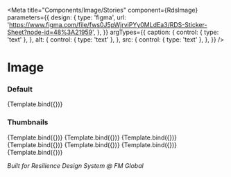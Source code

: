 
<Meta
  title="Components/Image/Stories"
  component={RdsImage}
  parameters={{
    design: {
      type: 'figma',
      url: 'https://www.figma.com/file/fws0J5pWjrviPYy0MLdEa3/RDS-Sticker-Sheet?node-id=48%3A21959',
    },
  }}
  argTypes={{
    caption: {
      control: { type: 'text' },
    },
    alt: {
      control: { type: 'text' },
    },
    src: {
      control: { type: 'text' },
    },
  }}
/>


# Image

### Default

<Canvas>
  <Story
    name="Default"
    args={{
      alt: 'Test Alt',
      src: 'https://via.placeholder.com/400/6046B9/FFFFFF?text=RDS+for+placeholder+only',
    }}
  >
    {Template.bind({})}
  </Story>
</Canvas>

### Thumbnails

<Canvas isColumn>
  <Story
    name="Thumbnail: Large"
    args={{
      caption: 'test caption',
      alt: 'Test Alt',
      src: 'https://via.placeholder.com/2000/6046B9/FFFFFF?text=RDS+for+placeholder+only',
      thumbnail: true,
      size: 'lg',
    }}
  >
    {Template.bind({})}
  </Story>
  <Story
    name="Thumbnail: Medium"
    args={{
      caption: 'test caption',
      alt: 'Test Alt',
      src: 'https://via.placeholder.com/2000/6046B9/FFFFFF?text=RDS+for+placeholder+only',
      thumbnail: true,
      size: 'md',
    }}
  >
    {Template.bind({})}
  </Story>
  <Story
    name="Thumbnail: Small"
    args={{
      caption: 'test caption',
      alt: 'Test Alt',
      src: 'https://via.placeholder.com/2000/6046B9/FFFFFF?text=RDS+for+placeholder+only',
      thumbnail: true,
      size: 'sm',
    }}
  >
    {Template.bind({})}
  </Story>
  <Story
    name="Thumbnail: Full"
    args={{
      caption: 'test caption',
      alt: 'Test Alt',
      src: 'https://via.placeholder.com/2000/6046B9/FFFFFF?text=RDS+for+placeholder+only',
      thumbnail: true,
      size: 'full',
    }}
  >
    {Template.bind({})}
  </Story>
  <Story
    name="Thumbnail: With Caption Small"
    args={{
      'caption': 'test caption',
      'alt': 'Test Alt',
      'src': 'https://via.placeholder.com/2000/6046B9/FFFFFF?text=RDS+for+placeholder+only',
      'thumbnail': true,
      'size': 'sm',
      'headline': 'Sample Headline',
      'show-headline': true,
    }}
  >
    {Template.bind({})}
  </Story>
  <Story
    name="Thumbnail: With Caption Medium"
    args={{
      'caption': 'test caption',
      'alt': 'Test Alt',
      'src': 'https://via.placeholder.com/2000/6046B9/FFFFFF?text=RDS+for+placeholder+only',
      'thumbnail': true,
      'size': 'md',
      'headline': 'Sample Headline',
      'show-headline': true,
    }}
  >
    {Template.bind({})}
  </Story>
  <Story
    name="Thumbnail: With Caption Large"
    args={{
      'caption': 'test caption',
      'alt': 'Test Alt',
      'src': 'https://via.placeholder.com/2000/6046B9/FFFFFF?text=RDS+for+placeholder+only',
      'thumbnail': true,
      'size': 'lg',
      'headline': 'Sample Headline',
      'show-headline': true,
    }}
  >
    {Template.bind({})}
  </Story>
</Canvas>

_Built for Resilience Design System @ FM Global_
